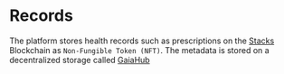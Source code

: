 # Records

The platform stores health records such as prescriptions on the [Stacks](https://www.stacks.co) Blockchain as `Non-Fungible Token (NFT)`. The metadata is stored on a decentralized storage called [GaiaHub](https://docs.stacks.co/docs/gaia) 
